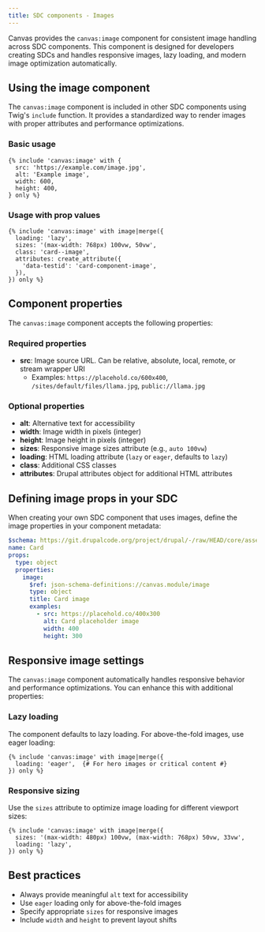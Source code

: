 ```yaml
---
title: SDC components - Images
---
```


Canvas provides the `canvas:image` component for consistent image handling
across SDC components. This component is designed for developers creating SDCs and
handles responsive images, lazy loading, and modern image optimization automatically.

## Using the image component

The `canvas:image` component is included in other SDC components using
Twig's `include` function. It provides a standardized way to render images with
proper attributes and performance optimizations.

### Basic usage

```twig
{% include 'canvas:image' with {
  src: 'https://example.com/image.jpg',
  alt: 'Example image',
  width: 600,
  height: 400,
} only %}
```

### Usage with prop values

```twig
{% include 'canvas:image' with image|merge({
  loading: 'lazy',
  sizes: '(max-width: 768px) 100vw, 50vw',
  class: 'card--image',
  attributes: create_attribute({
    'data-testid': 'card-component-image',
  }),
}) only %}
```

## Component properties

The `canvas:image` component accepts the following properties:

### Required properties

- **src**: Image source URL. Can be relative, absolute, local, remote, or stream wrapper URI
  - Examples: `https://placehold.co/600x400`, `/sites/default/files/llama.jpg`, `public://llama.jpg`

### Optional properties

- **alt**: Alternative text for accessibility
- **width**: Image width in pixels (integer)
- **height**: Image height in pixels (integer)
- **sizes**: Responsive image sizes attribute (e.g., `auto 100vw`)
- **loading**: HTML loading attribute (`lazy` or `eager`, defaults to `lazy`)
- **class**: Additional CSS classes
- **attributes**: Drupal attributes object for additional HTML attributes

## Defining image props in your SDC

When creating your own SDC component that uses images, define the image properties
in your component metadata:

```yaml
$schema: https://git.drupalcode.org/project/drupal/-/raw/HEAD/core/assets/schemas/v1/metadata.schema.json
name: Card
props:
  type: object
  properties:
    image:
      $ref: json-schema-definitions://canvas.module/image
      type: object
      title: Card image
      examples:
        - src: https://placehold.co/400x300
          alt: Card placeholder image
          width: 400
          height: 300
```

## Responsive image settings

The `canvas:image` component automatically handles responsive behavior
and performance optimizations. You can enhance this with additional properties:

### Lazy loading

The component defaults to lazy loading. For above-the-fold images, use eager loading:

```twig
{% include 'canvas:image' with image|merge({
  loading: 'eager',  {# For hero images or critical content #}
}) only %}
```

### Responsive sizing

Use the `sizes` attribute to optimize image loading for different viewport sizes:

```twig
{% include 'canvas:image' with image|merge({
  sizes: '(max-width: 480px) 100vw, (max-width: 768px) 50vw, 33vw',
  loading: 'lazy',
}) only %}
```

## Best practices

- Always provide meaningful `alt` text for accessibility
- Use `eager` loading only for above-the-fold images
- Specify appropriate `sizes` for responsive images
- Include `width` and `height` to prevent layout shifts


